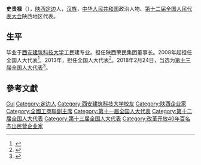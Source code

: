 '''史贵禄'''（{{bd|1965年||}}），[[陕西|陕西]][[定边|定边]]人，[[汉族|汉族]]，[[中华人民共和国|中华人民共和国]]政治人物、[[第十二届全国人民代表大会|第十二届全国人民代表大会]]陕西地区代表。

== 生平 ==
毕业于[[西安建筑科技大学|西安建筑科技大学]]工民建专业。担任陕西荣民集团董事长。2008年起担任全国人大代表<ref>{{cite news|title=全国人大代表信息-史贵禄|url=http://210.82.31.1:8084/delegate/viewDelegate.action?dbid=112455|accessdate=2013-04-05|newspaper=全国人大网|archive-url=https://web.archive.org/web/20140527234016/http://www.npc.gov.cn/delegate/viewDelegate.action?dbid=112455|archive-date=2014-05-27|dead-url=yes}}</ref>。2013年，担任全国人大代表<ref>{{cite news|title=全国人大代表信息-史贵禄|url=http://210.82.31.1:8084/delegate/viewDelegate.action?dbid=122444|accessdate=2013-04-05|newspaper=全国人大网|archive-url=https://web.archive.org/web/20140528014745/http://www.npc.gov.cn/delegate/viewDelegate.action?dbid=122444|archive-date=2014-05-28|dead-url=yes}}</ref>。2018年2月24日，当选为[[第十三届全国人大代表|第十三届全国人大代表]]<ref>{{Cite web|title=（受权发布）中华人民共和国第十三届全国人民代表大会代表名单-中新网|url=http://www.chinanews.com/gn/2018/02-25/8453959.shtml|accessdate=2021-02-13|work=中新网|archive-date=2018-02-27|archive-url=https://web.archive.org/web/20180227031724/http://www.chinanews.com/gn/2018/02-25/8453959.shtml|dead-url=no}}</ref>。

== 參考文獻 ==
{{reflist}}

{{中华全国工商业联合会第十一届执行委员会}}
{{中华全国工商业联合会第十二届执行委员会}}

{{Authority control}}

{{DEFAULTSORT:Shi史}}
[[Category:史姓|Gui]]
[[Category:定边人|Category:定边人]]
[[Category:西安建筑科技大学校友|Category:西安建筑科技大学校友]]
[[Category:陕西企业家|Category:陕西企业家]]
[[Category:全國工商聯副主席|Category:全國工商聯副主席]]
[[Category:第十一届全国人大代表|Category:第十一届全国人大代表]]
[[Category:第十二届全国人大代表|Category:第十二届全国人大代表]]
[[Category:第十三届全国人大代表|Category:第十三届全国人大代表]]
[[Category:改革开放40年百名杰出民营企业家|Category:改革开放40年百名杰出民营企业家]]


{{中国政治人物小作品}}
